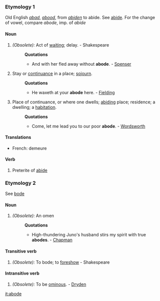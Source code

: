 ===Etymology 1===
Old English ''[[abad]]'', ''[[abood]]'', from ''[[abiden]]'' to abide. See [[abide]]. For the change of vowel, compare ''abode'', imp. of ''abide''
====Noun====
#''(Obsolete):'' Act of [[waiting]]; delay. - Shakespeare
#:'''Quotations'''
#:*And with her fled away without '''abode'''. - [[Spenser]]
#Stay or [[continuance]] in a place; [[sojourn]].
#:'''Quotations'''
#:*He waxeth at your '''abode''' here. - [[Fielding]]
#Place of continuance, or where one dwells; [[abiding]] place; residence; a dwelling; a [[habitation]].
#:'''Quotations'''
#:*Come, let me lead you to our poor '''abode'''. - [[Wordsworth]]

====Translations====
*French: demeure

====Verb====
#Preterite of [[abide]]
===Etymology 2===
See [[bode]]
====Noun====
#''(Obsolete):'' An omen
#:'''Quotations'''
#:*High-thundering Juno's husband stirs my spirit with true '''abodes'''. - [[Chapman]]
====Transitive verb====
#''(Obsolete):'' To bode; to [[foreshow]] - Shakespeare
====Intransitive verb====
#''(Obsolete):'' To be [[ominous]]. - [[Dryden]]

[[it:abode]]